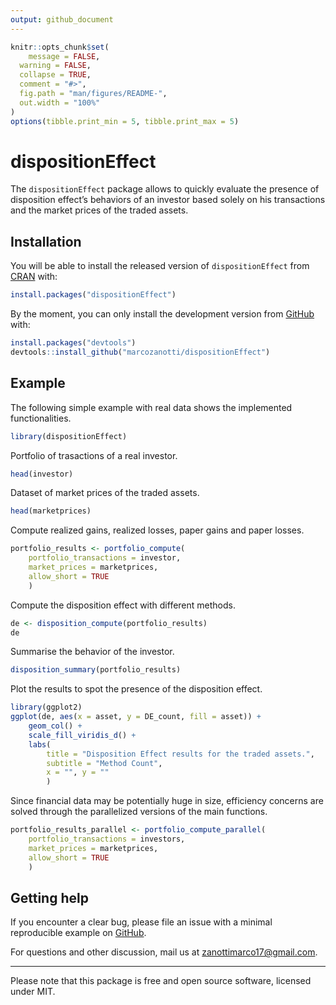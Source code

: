 ```yaml
---
output: github_document
---
```


<!-- README.md is generated from README.Rmd. Please edit that file -->

```r
knitr::opts_chunk$set(
	message = FALSE, 
  warning = FALSE,
  collapse = TRUE,
  comment = "#>",
  fig.path = "man/figures/README-",
  out.width = "100%"
)
options(tibble.print_min = 5, tibble.print_max = 5)
```


# dispositionEffect
<!--<img src='man/figures/logo.png' align="right" height="139" /> -->

<!-- badges: start -->
<!-- badges: end -->

The `dispositionEffect` package allows to quickly evaluate the presence of 
disposition effect’s behaviors of an investor based solely on his transactions 
and the market prices of the traded assets.


## Installation

You will be able to install the released version of `dispositionEffect` from 
[CRAN](https://CRAN.R-project.org) with:

``` r
install.packages("dispositionEffect")
```

By the moment, you can only install the development version from 
[GitHub](https://github.com/) with:

``` r
install.packages("devtools")
devtools::install_github("marcozanotti/dispositionEffect")
```


## Example

The following simple example with real data shows the implemented functionalities. 

```r
library(dispositionEffect)
```

Portfolio of trasactions of a real investor.

```r
head(investor)
```

Dataset of market prices of the traded assets.

```r
head(marketprices)
```

Compute realized gains, realized losses, paper gains and paper losses.

```r
portfolio_results <- portfolio_compute(
	portfolio_transactions = investor, 
	market_prices = marketprices, 
	allow_short = TRUE
	)
```

Compute the disposition effect with different methods.

```r
de <- disposition_compute(portfolio_results)
de
```

Summarise the behavior of the investor.

```r
disposition_summary(portfolio_results)
```

Plot the results to spot the presence of the disposition effect.

```r
library(ggplot2)
ggplot(de, aes(x = asset, y = DE_count, fill = asset)) +
	geom_col() +
	scale_fill_viridis_d() +
	labs(
		title = "Disposition Effect results for the traded assets.",
		subtitle = "Method Count",
		x = "", y = ""
		)
```

Since financial data may be potentially huge in size, efficiency concerns are
solved through the parallelized versions of the main functions.

```r
portfolio_results_parallel <- portfolio_compute_parallel(
	portfolio_transactions = investors, 
	market_prices = marketprices, 
	allow_short = TRUE
	)
```


## Getting help

If you encounter a clear bug, please file an issue with a minimal reproducible 
example on [GitHub](https://github.com/marcozanotti/dispositionEffect/issues). 

For questions and other discussion, mail us at <zanottimarco17@gmail.com>.  


---
Please note that this package is free and open source software, licensed under MIT.

